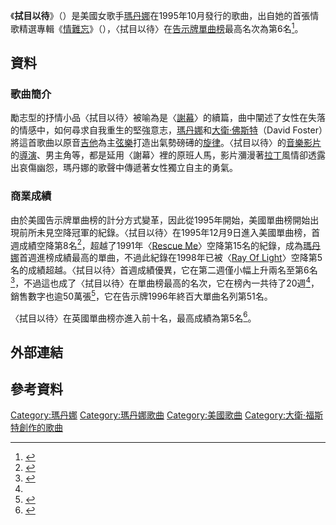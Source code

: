 {{noteTA
|2=zh-cn:麦当娜; zh-hk:麥當娜; zh-tw:瑪丹娜;
|G1=Show
}}
{{Infobox single |
| Name           = 拭目以待<br />You'll See
| Cover          = 
| Artist         = [[瑪丹娜|瑪丹娜]]
| Album          = [[情難忘|情難忘]]
| B-side         = {{ubl|"[[Live_to_Tell|Live To Tell]]"|"[[Rain_(麥當娜歌曲)|Rain]]"|"Verás"}}
| Released       = October 30, 1995
| Format         = [[CD|CD]], 12"
| Recorded       = September 1995
| Genre          = [[流行搖滾|流行搖滾]]
| Length         = {{duration|m=4|s=39}}
| Label          = {{flat list|
* Maverick
* [[華納兄弟|華納兄弟]]
}}
| Writer         = {{flat list|
* [[瑪丹娜|瑪丹娜]]
* [[大卫·沃尔特·福斯特|大衛·佛斯特]]
* Paz Martinez <small>(Spanish version only)</small>}}
| Producer       = {{flat list|
* [[瑪丹娜|瑪丹娜]]
* [[大卫·沃尔特·福斯特|大衛·佛斯特]]}}
| Last single    = "[[人性_(瑪丹娜歌曲)|Human Nature]]" <br> (1995)
| This single    = "'''You'll See'''" <br> (1995)
| Next single    = "[[再一次機會|One More Chance]]" <br> (1996)
}}
《'''拭目以待'''》（{{lang-en|'''You'll See'''}}）是美國女歌手[[瑪丹娜|瑪丹娜]]在1995年10月發行的歌曲，出自她的首張情歌精選專輯《[[Something_to_Remember|情難忘]]》（{{lang-en|Something To Remember}}），〈拭目以待〉在[[Billboard_Hot_100|告示牌單曲榜]]最高名次為第6名<ref name="#1">{{Cite web |url=http://www.billboard.com/artist/308786/madonna/chart?page=2&f=379 |title=美國告示牌官網瑪丹娜單曲資料庫 |accessdate=2015-02-04 |archive-date=2015-03-11 |archive-url=https://web.archive.org/web/20150311053715/http://www.billboard.com/artist/308786/madonna/chart?page=2&f=379 |dead-url=no }}</ref>。

==資料==
===歌曲簡介===
勵志型的抒情小品〈拭目以待〉被喻為是〈[[Take_a_Bow_(麥當娜歌曲)|謝幕]]〉的續篇，曲中闡述了女性在失落的情感中，如何尋求自我重生的堅強意志，[[瑪丹娜|瑪丹娜]]和[[大卫·沃尔特·福斯特|大衛·佛斯特]]（David Foster）將這首歌曲以原音[[吉他|吉他]]為主[[弦樂|弦樂]]打造出氣勢磅礡的[[旋律|旋律]]。〈拭目以待〉的[[音樂影片|音樂影片]]的[[導演|導演]]、男主角等，都是延用〈謝幕〉裡的原班人馬，影片瀰漫著[[拉丁|拉丁]]風情卻透露出哀傷幽怨，瑪丹娜的歌聲中傳遞著女性獨立自主的勇氣。
===商業成績===
由於美國告示牌單曲榜的計分方式變革，因此從1995年開始，美國單曲榜開始出現前所未見空降冠軍的紀錄。〈拭目以待〉在1995年12月9日進入美國單曲榜，首週成績空降第8名<ref>{{Cite web |url=http://www.billboard.com/charts/hot-100/1995-12-09 |title=1995-12-09告示牌單曲榜 |access-date=2015-02-04 |archive-date=2019-11-29 |archive-url=https://web.archive.org/web/20191129060320/https://www.billboard.com/charts/hot-100/1995-12-09 |dead-url=no }}</ref>，超越了1991年〈[[Rescue_Me_(瑪丹娜歌曲)|Rescue Me]]〉空降第15名的紀錄，成為[[瑪丹娜|瑪丹娜]]首週進榜成績最高的單曲，不過此紀錄在1998年已被〈[[光芒萬丈_(歌曲)|Ray Of Light]]〉空降第5名的成績超越。〈拭目以待〉首週成績優異，它在第二週僅小幅上升兩名至第6名<ref>{{Cite web |url=http://www.billboard.com/charts/hot-100/1995-12-16 |title=1995-12-16告示牌單曲榜 |access-date=2015-02-04 |archive-date=2021-03-09 |archive-url=https://web.archive.org/web/20210309023214/https://www.billboard.com/charts/hot-100/1995-12-16 |dead-url=no }}</ref>，不過這也成了〈拭目以待〉在單曲榜最高的名次，它在榜內一共待了20週<ref name="#1"/>，銷售數字也逾50萬張<ref>{{Cite web |url=http://www.riaa.com/goldandplatinumdata.php?content_selector=gold-platinum-searchable-database |title=美國唱片業協會瑪丹娜專輯單曲銷售量一覽表 |accessdate=2015-02-04 |archive-date=2012-05-24 |archive-url=https://www.webcitation.org/67uA3zL1x?url=http://www.riaa.com/goldandplatinumdata.php?content_selector=gold-platinum-searchable-database |dead-url=no }}</ref>，它在告示牌1996年終百大單曲名列第51名。

〈拭目以待〉在英國單曲榜亦進入前十名，最高成績為第5名<ref>{{Cite web |url=http://www.officialcharts.com/artist/_/madonna/ |title=英國官方排行榜瑪丹娜資料庫 |accessdate=2015-02-04 |archive-date=2015-01-19 |archive-url=https://web.archive.org/web/20150119173628/http://www.officialcharts.com/artist/_/madonna |dead-url=no }}</ref>。

== 外部連結 ==
{{瑪丹娜}}
{{瑪丹娜歌曲}}

== 參考資料 ==
{{DEFAULTSORT:You'll See}}
[[Category:瑪丹娜|Category:瑪丹娜]]
[[Category:瑪丹娜歌曲|Category:瑪丹娜歌曲]]
[[Category:美國歌曲|Category:美國歌曲]]
[[Category:大衛·福斯特創作的歌曲|Category:大衛·福斯特創作的歌曲]]